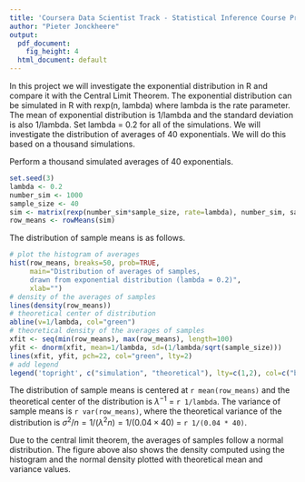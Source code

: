 ```yaml
---
title: 'Coursera Data Scientist Track - Statistical Inference Course Project, Part One: Simulation Exercises'
author: "Pieter Jonckheere"
output:
  pdf_document:
    fig_height: 4
  html_document: default
---
```


In this project we will investigate the exponential distribution in R and compare it with the Central Limit Theorem. The exponential distribution can be simulated in R with rexp(n, lambda) where lambda is the rate parameter. The mean of exponential distribution is 1/lambda and the standard deviation is also 1/lambda. Set lambda = 0.2 for all of the simulations. We will investigate the distribution of averages of 40 exponentials. We will do this based on a thousand simulations.


Perform a thousand simulated averages of 40 exponentials.

```r
set.seed(3)
lambda <- 0.2
number_sim <- 1000
sample_size <- 40
sim <- matrix(rexp(number_sim*sample_size, rate=lambda), number_sim, sample_size)
row_means <- rowMeans(sim)
```

The distribution of sample means is as follows.

```r
# plot the histogram of averages
hist(row_means, breaks=50, prob=TRUE,
     main="Distribution of averages of samples,
     drawn from exponential distribution (lambda = 0.2)",
     xlab="")
# density of the averages of samples
lines(density(row_means))
# theoretical center of distribution
abline(v=1/lambda, col="green")
# theoretical density of the averages of samples
xfit <- seq(min(row_means), max(row_means), length=100)
yfit <- dnorm(xfit, mean=1/lambda, sd=(1/lambda/sqrt(sample_size)))
lines(xfit, yfit, pch=22, col="green", lty=2)
# add legend
legend('topright', c("simulation", "theoretical"), lty=c(1,2), col=c("black", "green"))
```

The distribution of sample means is centered at `r mean(row_means)` and the theoretical center of the 
distribution is $\lambda^{-1}$ = `r 1/lambda`.
The variance of sample means is `r var(row_means)`, where the theoretical variance
of the distribution is $\sigma^2 / n = 1/(\lambda^2 n) = 1/(0.04 \times 40)$ =
`r 1/(0.04 * 40)`.

Due to the central limit theorem, the averages of samples follow a normal
distribution. The figure above also shows the density computed using the histogram and the
normal density plotted with theoretical mean and variance values. 


